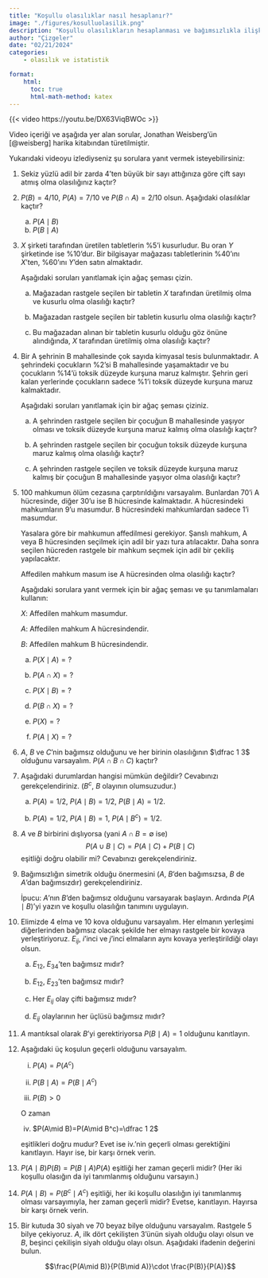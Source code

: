 ```yaml
---
title: "Koşullu olasılıklar nasıl hesaplanır?"
image: "./figures/kosulluolasilik.png"
description: "Koşullu olasılıkların hesaplanması ve bağımsızlıkla ilişkisi."
author: "Çizgeler"
date: "02/21/2024"
categories:
    - olasılık ve istatistik

format: 
    html:
      toc: true
      html-math-method: katex        
---
```


{{< video https://youtu.be/DX63ViqBWOc >}}

:::{.callout-note}
Video içeriği ve aşağıda yer alan sorular, Jonathan Weisberg'ün [@weisberg] harika kitabından türetilmiştir.
:::



Yukarıdaki videoyu izlediyseniz şu sorulara yanıt vermek isteyebilirsiniz:

#. Sekiz yüzlü adil bir zarda $4$'ten büyük bir sayı attığınıza göre çift sayı atmış olma  olasılığınız kaçtır?

#. $P(B)=4/10$, $P(A)=7/10$ ve $P(B\cap A)=2/10$ olsun. Aşağıdaki olasılıklar kaçtır?
    a. $P(A\mid B)$
    b. $P(B\mid A)$

#. $X$ şirketi tarafından üretilen tabletlerin $\%5$'i kusurludur. Bu oran $Y$ şirketinde ise $\%10$'dur. Bir bilgisayar mağazası tabletlerinin $\%40$'ını $X$'ten, $\%60$'ını $Y$'den satın almaktadır.

    Aşağıdaki soruları yanıtlamak için ağaç şeması çizin.

    a. Mağazadan rastgele seçilen bir tabletin $X$ tarafından üretilmiş olma ve kusurlu olma olasılığı kaçtır?

    b. Mağazadan rastgele seçilen bir tabletin kusurlu olma olasılığı kaçtır?

    c. Bu mağazadan alınan bir tabletin kusurlu olduğu göz önüne alındığında, $X$ tarafından üretilmiş olma olasılığı kaçtır?

#. Bir A şehrinin B mahallesinde çok sayıda kimyasal tesis bulunmaktadır. A şehrindeki çocukların $\%2$'si B mahallesinde yaşamaktadır ve bu çocukların $\%14$'ü toksik düzeyde kurşuna maruz kalmıştır. Şehrin geri kalan yerlerinde çocukların sadece $\%1$'i toksik düzeyde kurşuna maruz kalmaktadır. 

    Aşağıdaki soruları yanıtlamak için bir ağaç şeması çiziniz.

    a. A şehrinden rastgele seçilen bir çocuğun B mahallesinde yaşıyor olması ve toksik düzeyde kurşuna maruz kalmış olma  olasılığı kaçtır?

    b. A şehrinden rastgele seçilen bir çocuğun toksik düzeyde kurşuna maruz kalmış olma olasılığı kaçtır?

    c. A şehrinden rastgele seçilen ve toksik düzeyde kurşuna maruz kalmış bir çocuğun B mahallesinde yaşıyor olma olasılığı kaçtır?

#. 100 mahkumun ölüm cezasına çarptırıldığını varsayalım. Bunlardan 70'i A hücresinde, diğer 30'u ise B hücresinde kalmaktadır. A hücresindeki mahkumların 9'u masumdur. B hücresindeki mahkumlardan sadece 1'i masumdur. 

    Yasalara göre bir mahkumun affedilmesi gerekiyor. Şanslı mahkum, A veya B hücresinden seçilmek için adil bir yazı tura atılacaktır. Daha sonra seçilen hücreden rastgele bir mahkum seçmek için adil bir çekiliş yapılacaktır.

    Affedilen mahkum masum ise A hücresinden olma olasılığı kaçtır?

    Aşağıdaki sorulara yanıt vermek için bir ağaç şeması ve şu tanımlamaları kullanın:

    $X$: Affedilen mahkum masumdur.

    $A$: Affedilen mahkum A hücresindendir.

    $B$: Affedilen mahkum B hücresindendir.

    a. $P(X\mid A)=?$

    b. $P(A\cap X)=?$

    c. $P(X\mid B)=?$

    d. $P(B\cap X)=?$

    e. $P(X)=?$

    f. $P(A\mid X)=?$

#. $A$, $B$ ve $C$'nin bağımsız olduğunu ve her birinin olasılığının $\dfrac 1 3$ olduğunu varsayalım. $P(A\cap B\cap C)$ kaçtır?

#. Aşağıdaki durumlardan hangisi mümkün değildir? Cevabınızı gerekçelendiriniz. ($B^c$, $B$ olayının olumsuzudur.)

    a. $P(A)=1/2$, $P(A\mid B)=1/2$, $P(B\mid A)=1/2$. 

    b. $P(A)=1/2$, $P(A\mid B)=1$, $P(A\mid B^c)=1/2$. 

#. $A$ ve $B$ birbirini dışlıyorsa (yani $A\cap B=\emptyset$ ise) $$P(A\cup B\mid C)=P(A\mid C)+P(B\mid C)$$ eşitliği doğru olabilir mi? Cevabınızı gerekçelendiriniz.

#. Bağımsızlığın simetrik olduğu önermesini ($A$, $B$'den bağımsızsa, $B$ de $A$'dan bağımsızdır) gerekçelendiriniz.

    İpucu: $A$'nın $B$'den bağımsız olduğunu varsayarak başlayın. Ardında $P(A\mid B)$'yi yazın ve koşullu olasılığın tanımını uygulayın.

#. Elimizde $4$ elma ve $10$ kova olduğunu varsayalım. Her elmanın yerleşimi diğerlerinden bağımsız olacak şekilde her elmayı rastgele bir kovaya yerleştiriyoruz. $E_{ij}$, $i$'inci  ve $j$'inci elmaların aynı kovaya yerleştirildiği olayı olsun. 

    a. $E_{12}$, $E_{34}$'ten bağımsız mıdır?

    b. $E_{12}$, $E_{23}$'ten bağımsız mıdır?

    c. Her $E_{ij}$ olay çifti bağımsız mıdır?

    d. $E_{ij}$ olaylarının her üçlüsü bağımsız mıdır?

#. $A$ mantıksal olarak $B$'yi gerektiriyorsa $P(B\mid A)=1$ olduğunu kanıtlayın.

#. Aşağıdaki üç koşulun geçerli olduğunu varsayalım.

    i) $P(A)=P(A^c)$

    ii) $P(B\mid A)=P(B\mid A^c)$

    iii) $P(B)>0$

    O zaman

    iv. $P(A\mid B)=P(A\mid B^c)=\dfrac 1 2$

    eşitlikleri doğru mudur? Evet ise iv.'nin geçerli olması gerektiğini kanıtlayın. Hayır ise, bir karşı örnek verin.

#. $P(A\mid B)P(B)=P(B\mid A)P(A)$ eşitliği her zaman geçerli midir? (Her iki koşullu olasığın da iyi tanımlanmış olduğunu varsayın.)

#. $P(A\mid B)=P(B^c \mid A^c)$ eşitliği, her iki koşullu olasılığın iyi tanımlanmış olması varsayımıyla, her zaman geçerli midir? Evetse, kanıtlayın. Hayırsa bir karşı örnek verin.

#. Bir kutuda $30$ siyah ve $70$ beyaz bilye olduğunu varsayalım. Rastgele $5$ bilye çekiyoruz. $A$, ilk dört çekilişten $3$'ünün siyah olduğu olayı olsun ve $B$, beşinci çekilişin siyah olduğu olayı olsun. Aşağıdaki ifadenin değerini bulun.

    $$\frac{P(A\mid B)}{P(B\mid A)}\cdot \frac{P(B)}{P(A)}$$











